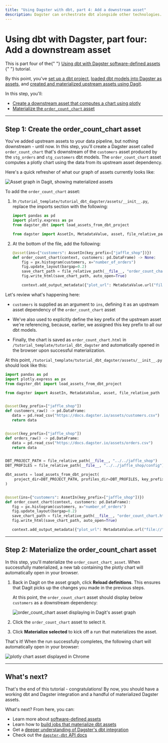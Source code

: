```yaml
---
title: "Using Dagster with dbt, part 4: Add a downstream asset"
description: Dagster can orchestrate dbt alongside other technologies.
---
```


# Using dbt with Dagster, part four: Add a downstream asset

<Note>
  This is part four of the{" "}
  <a href="/integrations/dbt/using-dbt-with-dagster">
    Using dbt with Dagster software-defined assets
  </a>{" "}
  tutorial.
</Note>

By this point, you've [set up a dbt project](/integrations/dbt/using-dbt-with-dagster/set-up-dbt-project), [loaded dbt models into Dagster as assets](/integrations/dbt/using-dbt-with-dagster/load-dbt-models), and [created and materialized upstream assets using Dagit](/integrations/dbt/using-dbt-with-dagster/upstream-assets).

In this step, you'll:

- [Create a downstream asset that computes a chart using plotly](#step-1-create-the-order_count_chart-asset)
- [Materialize the `order_count_chart` asset](#step-2-materialize-the-order_count_chart-asset)

---

## Step 1: Create the order_count_chart asset

You've added upstream assets to your data pipeline, but nothing downstream - until now. In this step, you'll create a Dagster asset called `order_count_chart` that's downstream of the `customers` asset produced by the `stg_orders` and `stg_customers` dbt models. The `order_count_chart` asset computes a plotly chart using the data from its upstream asset dependency.

Here's a quick refresher of what our graph of assets currently looks like:

<Image
alt="Asset graph in Dagit, showing materialized assets"
src="/images/integrations/dbt/using-dbt-with-dagster/upstream-assets-asset-graph-materialized.png"
width={1091}
height={896}
/>

To add the `order_count_chart` asset:

1. In `/tutorial_template/tutorial_dbt_dagster/assets/__init__.py`, replace the imports section with the following:

   ```python
   import pandas as pd
   import plotly.express as px
   from dagster_dbt import load_assets_from_dbt_project

   from dagster import AssetIn, MetadataValue, asset, file_relative_path
   ```

2. At the bottom of the file, add the following:

   ```python
   @asset(ins={"customers": AssetIn(key_prefix=["jaffle_shop"])})
   def order_count_chart(context, customers: pd.DataFrame) -> None:
       fig = px.histogram(customers, x="number_of_orders")
       fig.update_layout(bargap=0.2)
       save_chart_path = file_relative_path(__file__, "order_count_chart.html")
       fig.write_html(save_chart_path, auto_open=True)

       context.add_output_metadata({"plot_url": MetadataValue.url("file://" + save_chart_path)})
   ```

Let's review what's happening here:

- `customers` is supplied as an argument to `ins`, defining it as an upstream asset dependency of the `order_count_chart` asset

- We've also used <PyObject object="AssetIn" /> to explicitly define the key prefix of the upstream asset we're referencing, because, earlier, we assigned this key prefix to all our dbt models.

- Finally, the chart is saved as `order_count_chart.html` in `/tutorial_template/tutorial_dbt_dagster` and automatically opened in the browser upon successful materialization.

At this point, `/tutorial_template/tutorial_dbt_dagster/assets/__init__.py` should look like this:

```python
import pandas as pd
import plotly.express as px
from dagster_dbt import load_assets_from_dbt_project

from dagster import AssetIn, MetadataValue, asset, file_relative_path


@asset(key_prefix=["jaffle_shop"])
def customers_raw() -> pd.DataFrame:
   data = pd.read_csv("https://docs.dagster.io/assets/customers.csv")
   return data


@asset(key_prefix=["jaffle_shop"])
def orders_raw() -> pd.DataFrame:
   data = pd.read_csv("https://docs.dagster.io/assets/orders.csv")
   return data


DBT_PROJECT_PATH = file_relative_path(__file__, "../../jaffle_shop")
DBT_PROFILES = file_relative_path(__file__, "../../jaffle_shop/config")

dbt_assets = load_assets_from_dbt_project(
    project_dir=DBT_PROJECT_PATH, profiles_dir=DBT_PROFILES, key_prefix=["jaffle_shop"]
)


@asset(ins={"customers": AssetIn(key_prefix=["jaffle_shop"])})
def order_count_chart(context, customers: pd.DataFrame):
   fig = px.histogram(customers, x="number_of_orders")
   fig.update_layout(bargap=0.2)
   save_chart_path = file_relative_path(__file__, "order_count_chart.html")
   fig.write_html(save_chart_path, auto_open=True)

   context.add_output_metadata({"plot_url": MetadataValue.url("file://" + save_chart_path)})
```

---

## Step 2: Materialize the order_count_chart asset

In this step, you'll materialize the `order_count_chart_asset`. When successfully materialized, a new tab containing the plotly chart will automatically open in your browser.

1. Back in Dagit on the asset graph, click **Reload definitions**. This ensures that Dagit picks up the changes you made in the previous steps.

   At this point, the `order_count_chart` asset should display below `customers` as a downstream dependency:

   <Image
   alt="order_count_chart asset displaying in Dagit's asset graph"
   src="/images/integrations/dbt/using-dbt-with-dagster/downstream-assets-new-asset.png"
   width={998}
   height={808}
   />

2. Click the `order_count_chart` asset to select it.

3. Click **Materialize selected** to kick off a run that materializes the asset.

That's it! When the run successfully completes, the following chart will automatically open in your browser:

<Image
alt="plotly chart asset displayed in Chrome"
src="/images/integrations/dbt/using-dbt-with-dagster/downstream-assets-order-count-chart.png"
width={1156}
height={645}
/>

---

## What's next?

That's the end of this tutorial - congratulations! By now, you should have a working dbt and Dagster integration and a handful of materialized Dagster assets.

What's next? From here, you can:

- Learn more about [software-defined assets](/concepts/assets/software-defined-assets)
- Learn how to [build jobs that materialize dbt assets](/integrations/dbt/reference#scheduling-dbt-jobs)
- Get a [deeper understanding of Dagster's dbt integration](/integrations/dbt/reference)
- Check out the [`dagster-dbt` API docs](/\_apidocs/libraries/dagster-dbt)
